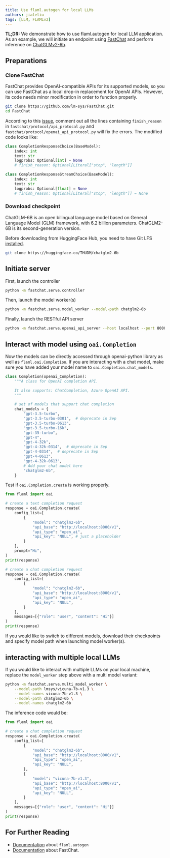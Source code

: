 ```yaml
---
title: Use flaml.autogen for local LLMs
authors: jialeliu
tags: [LLM, FLAMLv2]
---
```

**TL;DR:**
We demonstrate how to use flaml.autogen for local LLM application. As an example, we will initiate an endpoint using [FastChat](https://github.com/lm-sys/FastChat) and perform inference on [ChatGLMv2-6b](https://github.com/THUDM/ChatGLM2-6B).

## Preparations

### Clone FastChat

FastChat provides OpenAI-compatible APIs for its supported models, so you can use FastChat as a local drop-in replacement for OpenAI APIs. However, its code needs minor modification in order to function properly.

```bash
git clone https://github.com/lm-sys/FastChat.git
cd FastChat
```

According to this [issue](https://github.com/lm-sys/FastChat/issues/1641), comment out all the lines containing `finish_reason` in `fastchat/protocol/api_protocal.py` and `fastchat/protocol/openai_api_protocol.py` will fix the errors. The modified code looks like:

```python
class CompletionResponseChoice(BaseModel):
    index: int
    text: str
    logprobs: Optional[int] = None
    # finish_reason: Optional[Literal["stop", "length"]]

class CompletionResponseStreamChoice(BaseModel):
    index: int
    text: str
    logprobs: Optional[float] = None
    # finish_reason: Optional[Literal["stop", "length"]] = None
```

### Download checkpoint

ChatGLM-6B is an open bilingual language model based on General Language Model (GLM) framework, with 6.2 billion parameters. ChatGLM2-6B is its second-generation version.

Before downloading from HuggingFace Hub, you need to have Git LFS [installed](https://docs.github.com/en/repositories/working-with-files/managing-large-files/installing-git-large-file-storage).

```bash
git clone https://huggingface.co/THUDM/chatglm2-6b
```

## Initiate server

First, launch the controller

```bash
python -m fastchat.serve.controller
```

Then, launch the model worker(s)

```bash
python -m fastchat.serve.model_worker --model-path chatglm2-6b
```

Finally, launch the RESTful API server

```bash
python -m fastchat.serve.openai_api_server --host localhost --port 8000
```

## Interact with model using `oai.Completion`

Now the models can be directly accessed through openai-python library as well as `flaml.oai.Completion`. If you are interacting with a chat model, make sure you have added your model name to `oai.Completion.chat_models`.

```python
class Completion(openai_Completion):
    """A class for OpenAI completion API.

    It also supports: ChatCompletion, Azure OpenAI API.
    """

    # set of models that support chat completion
    chat_models = {
        "gpt-3.5-turbo",
        "gpt-3.5-turbo-0301",  # deprecate in Sep
        "gpt-3.5-turbo-0613",
        "gpt-3.5-turbo-16k",
        "gpt-35-turbo",
        "gpt-4",
        "gpt-4-32k",
        "gpt-4-32k-0314",  # deprecate in Sep
        "gpt-4-0314",  # deprecate in Sep
        "gpt-4-0613",
        "gpt-4-32k-0613",
        # Add your chat model here
        "chatglm2-6b",
    }
```

Test if `oai.Completion.create` is working properly.

```python
from flaml import oai

# create a text completion request
response = oai.Completion.create(
    config_list=[
        {
            "model": "chatglm2-6b",
            "api_base": "http://localhost:8000/v1",
            "api_type": "open_ai",
            "api_key": "NULL", # just a placeholder
        }
    ],
    prompt="Hi",
)
print(response)

# create a chat completion request
response = oai.Completion.create(
    config_list=[
        {
            "model": "chatglm2-6b",
            "api_base": "http://localhost:8000/v1",
            "api_type": "open_ai",
            "api_key": "NULL",
        }
    ],
    messages=[{"role": "user", "content": "Hi"}]
)
print(response)
```

If you would like to switch to different models, download their checkpoints and specify model path when launching model worker(s). 

## interacting with multiple local LLMs

If you would like to interact with multiple LLMs on your local machine, replace the `model_worker` step above with a multi model variant:

```bash
python -m fastchat.serve.multi_model_worker \
    --model-path lmsys/vicuna-7b-v1.3 \
    --model-names vicuna-7b-v1.3 \
    --model-path chatglm2-6b \
    --model-names chatglm2-6b
```

The inference code would be:

```python
from flaml import oai

# create a chat completion request
response = oai.Completion.create(
    config_list=[
        {
            "model": "chatglm2-6b",
            "api_base": "http://localhost:8000/v1",
            "api_type": "open_ai",
            "api_key": "NULL",
        },
        {
            "model": "vicuna-7b-v1.3",
            "api_base": "http://localhost:8000/v1",
            "api_type": "open_ai",
            "api_key": "NULL",
        }
    ],
    messages=[{"role": "user", "content": "Hi"}]
)
print(response)
```

## For Further Reading

* [Documentation](/docs/Use-Cases/Auto-Generation) about `flaml.autogen`
* [Documentation](https://github.com/lm-sys/FastChat) about FastChat.
